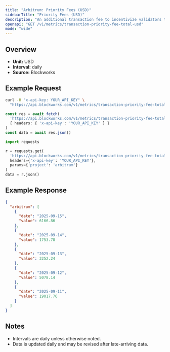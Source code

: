 ```yaml
---
title: "Arbitrum: Priority Fees (USD)"
sidebarTitle: "Priority Fees (USD)"
description: "An additional transaction fee to incentivize validators to prioritize and execute transactions."
openapi: "GET /v1/metrics/transaction-priority-fee-total-usd"
mode: "wide"
---
```


## Overview

- **Unit:** USD
- **Interval:** daily
- **Source:** Blockworks

## Example Request

<CodeGroup>

```bash cURL
curl -H "x-api-key: YOUR_API_KEY" \
  "https://api.blockworks.com/v1/metrics/transaction-priority-fee-total-usd?project=arbitrum"
```

```typescript TypeScript
const res = await fetch(
  'https://api.blockworks.com/v1/metrics/transaction-priority-fee-total-usd?project=arbitrum',
  { headers: { 'x-api-key': 'YOUR_API_KEY' } }
)
const data = await res.json()
```

```python Python
import requests

r = requests.get(
  'https://api.blockworks.com/v1/metrics/transaction-priority-fee-total-usd',
  headers={'x-api-key': 'YOUR_API_KEY'},
  params={'project': 'arbitrum'}
)
data = r.json()
```

</CodeGroup>

## Example Response

```json
{
  "arbitrum": [
    {
      "date": "2025-09-15",
      "value": 6166.86
    },
    {
      "date": "2025-09-14",
      "value": 1753.78
    },
    {
      "date": "2025-09-13",
      "value": 3252.24
    },
    {
      "date": "2025-09-12",
      "value": 5078.14
    },
    {
      "date": "2025-09-11",
      "value": 19017.76
    }
  ]
}
```

## Notes
- Intervals are daily unless otherwise noted.
- Data is updated daily and may be revised after late-arriving data.